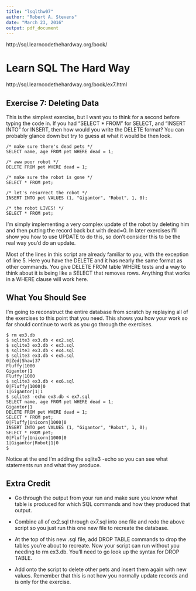 ```yaml
---
title: "lsqlthw07"
author: "Robert A. Stevens"
date: "March 23, 2016"
output: pdf_document
---
```


http://sql.learncodethehardway.org/book/

# Learn SQL The Hard Way

http://sql.learncodethehardway.org/book/ex7.html

## Exercise 7: Deleting Data

This is the simplest exercise, but I want you to think for a second before typing the code in. If you had "SELECT * FROM" for SELECT, and "INSERT INTO" for INSERT, then how would you write the DELETE format? You can probably glance down but try to guess at what it would be then look.

    /* make sure there's dead pets */
    SELECT name, age FROM pet WHERE dead = 1;
    
    /* aww poor robot */
    DELETE FROM pet WHERE dead = 1;
    
    /* make sure the robot is gone */
    SELECT * FROM pet;
    
    /* let's resurrect the robot */
    INSERT INTO pet VALUES (1, "Gigantor", "Robot", 1, 0);
    
    /* the robot LIVES! */
    SELECT * FROM pet;

I'm simply implementing a very complex update of the robot by deleting him and then putting the record back but with dead=0. In later exercises I'll show you how to use UPDATE to do this, so don't consider this to be the real way you'd do an update.

Most of the lines in this script are already familiar to you, with the exception of line 5. Here you have the DELETE and it has nearly the same format as other commands. You give DELETE FROM table WHERE tests and a way to think about it is being like a SELECT that removes rows. Anything that works in a WHERE clause will work here.

## What You Should See

I'm going to reconstruct the entire database from scratch by replaying all of the exercises to this point that you need. This shows you how your work so far should continue to work as you go through the exercises.

    $ rm ex3.db
    $ sqlite3 ex3.db < ex2.sql
    $ sqlite3 ex3.db < ex3.sql
    $ sqlite3 ex3.db < ex4.sql
    $ sqlite3 ex3.db < ex5.sql
    0|Zed|Shaw|37
    Fluffy|1000
    Gigantor|1
    Fluffy|1000
    $ sqlite3 ex3.db < ex6.sql
    0|Fluffy|1000|0
    1|Gigantor|1|1
    $ sqlite3 -echo ex3.db < ex7.sql
    SELECT name, age FROM pet WHERE dead = 1;
    Gigantor|1
    DELETE FROM pet WHERE dead = 1;
    SELECT * FROM pet;
    0|Fluffy|Unicorn|1000|0
    INSERT INTO pet VALUES (1, "Gigantor", "Robot", 1, 0);
    SELECT * FROM pet;
    0|Fluffy|Unicorn|1000|0
    1|Gigantor|Robot|1|0
    $

Notice at the end I'm adding the sqlite3 -echo so you can see what statements run and what they produce.

## Extra Credit

- Go through the output from your run and make sure you know what table is produced for which SQL commands and how they produced that output.

- Combine all of ex2.sql through ex7.sql into one file and redo the above script so you just run this one new file to recreate the database.

- At the top of this new .sql file, add DROP TABLE commands to drop the tables you're about to recreate. Now your script can run without you needing to rm ex3.db. You'll need to go look up the syntax for DROP TABLE.

- Add onto the script to delete other pets and insert them again with new values. Remember that this is not how you normally update records and is only for the exercise.
